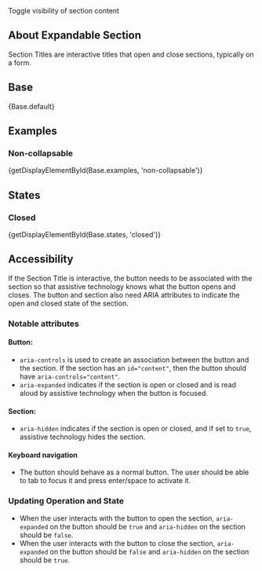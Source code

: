 
<div className="doc lead">
  Toggle visibility of section content
</div>

## About Expandable Section
Section Titles are interactive titles that open and close sections, typically on a form.

## Base
<CodeView>
  {Base.default}
</CodeView>

## Examples
### Non-collapsable
<CodeView>
  {getDisplayElementById(Base.examples, 'non-collapsable')}
</CodeView>

## States

### Closed
<CodeView>
  {getDisplayElementById(Base.states, 'closed')}
</CodeView>

## Accessibility
If the Section Title is interactive, the button needs to be associated with the section so that assistive technology knows what the button opens and closes. The button and section also need ARIA attributes to indicate the open and closed state of the section.

### Notable attributes

#### Button:
- `aria-controls` is used to create an association between the button and the section. If the section has an `id="content"`, then the button should have `aria-controls="content"`.
- `aria-expanded` indicates if the section is open or closed and is read aloud by assistive technology when the button is focused.

#### Section:
- `aria-hidden` indicates if the section is open or closed, and if set to `true`, assistive technology hides the section.

#### Keyboard navigation
- The button should behave as a normal button. The user should be able to tab to focus it and press enter/space to activate it.

### Updating Operation and State
- When the user interacts with the button to open the section, `aria-expanded` on the button should be `true` and `aria-hidden` on the section should be `false`.
- When the user interacts with the button to close the section, `aria-expanded` on the button should be `false` and `aria-hidden` on the section should be `true`.
